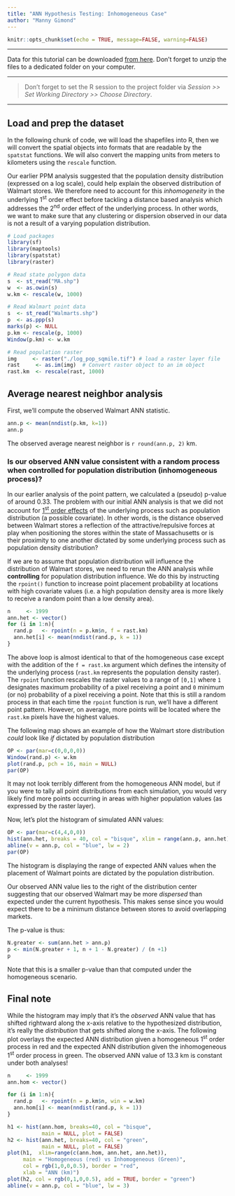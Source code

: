 ```yaml
---
title: "ANN Hypothesis Testing: Inhomogeneous Case"
author: "Manny Gimond"
---
```


```r
knitr::opts_chunk$set(echo = TRUE, message=FALSE, warning=FALSE)
```


------------------------------------------------------------------------

[Data for this tutorial can be downloaded [from here](./data.zip). Don't forget to unzip the files to a dedicated folder on your computer.]{.block1}
 
-------

> Don't forget to set the R session to the project folder via *Session \>\> Set Working Directory \>\> Choose Directory*.

-------

## Load and prep the dataset

In the following chunk of code, we will load the shapefiles into R, then we will convert the spatial objects into formats that are readable by the `spatstat` functions. We will also convert the mapping units from meters to kilometers using the `rescale` function.

Our earlier PPM analysis suggested that the population density distribution (expressed on a log scale), could help explain the observed distribution of Walmart stores. We therefore need to account for this *inhomogeneity* in the underlying 1^st^ order effect before tackling a distance based analysis which addresses the 2^nd^ order effect of the underlying process. In other words, we want to make sure that any clustering or dispersion observed in our data is not a result of a varying population distribution.

```r
# Load packages
library(sf)
library(maptools)
library(spatstat)
library(raster)

# Read state polygon data
s  <- st_read("MA.shp")
w  <- as.owin(s)
w.km <- rescale(w, 1000)

# Read Walmart point data
s  <- st_read("Walmarts.shp")
p  <- as.ppp(s)
marks(p) <- NULL
p.km <- rescale(p, 1000)
Window(p.km) <- w.km     

# Read population raster
img     <- raster("./log_pop_sqmile.tif") # load a raster layer file
rast     <- as.im(img)  # Convert raster object to an im object
rast.km  <- rescale(rast, 1000)
```

## Average nearest neighbor analysis

First, we'll compute the observed Walmart ANN statistic.

```r
ann.p <- mean(nndist(p.km, k=1))
ann.p
```

The observed average nearest neighbor is `r round(ann.p, 2)` km.

### Is our observed ANN value consistent with a random process when controlled for population distribution (inhomogeneous process)?

In our earlier analysis of the point pattern, we calculated a (pseudo) p-value of around 0.33. The problem with our initial ANN analysis is that we did not account for [1^st^ order effects](https://mgimond.github.io/Spatial/chp11-0.html#first-and-second-order-effects) of the underlying process such as population distribution (a possible covariate). In other words, is the distance observed between Walmart stores a reflection of the attractive/repulsive forces at play when positioning the stores within the state of Massachusetts or is their proximity to one another dictated by some underlying process such as population density distribution?

If we are to assume that population distribution will influence the distribution of Walmart stores, we need to rerun the ANN analysis while **controlling** for population distribution influence. We do this by instructing the `rpoint()` function to increase point placement probability at locations with high covariate values (i.e. a high population density area is more likely to receive a random point than a low density area).

```r
n     <- 1999
ann.het <- vector()
for (i in 1:n){
  rand.p   <- rpoint(n = p.km$n, f = rast.km) 
  ann.het[i] <- mean(nndist(rand.p, k = 1))
}

```

The above loop is almost identical to that of the homogeneous case except with the addition of the `f = rast.km` argument which defines the intensity of the underlying process (`rast.km` represents the population density raster). The `rpoint` function rescales the raster values to a range of `[0,1]` where `1` designates maximum probability of a pixel receiving a point and `0` minimum (or no) probability of a pixel receiving a point. Note that this is still a random process in that each time the `rpoint` function is run, we'll have a different point pattern. However, on average, more points will be located where the `rast.km` pixels have the highest values.


The following map shows an example of how the Walmart store distribution *could* look like *if* dictated by population distribution

```r
OP <- par(mar=c(0,0,0,0))
Window(rand.p) <- w.km
plot(rand.p, pch = 16, main = NULL)
par(OP)
```

It may not look terribly different from the homogeneous ANN model, but if you were to tally all point distributions from each simulation, you would very likely find more points occurring in areas with higher population values (as expressed by the raster layer).

Now, let's plot the histogram of simulated ANN values:

```r
OP <- par(mar=c(4,4,0,0))
hist(ann.het, breaks = 40, col = "bisque", xlim = range(ann.p, ann.het), main = NULL)
abline(v = ann.p, col = "blue", lw = 2)
par(OP)
```

The histogram is displaying the range of expected ANN values when the placement of Walmart points are dictated by the population distribution.

Our observed ANN value lies to the right of the distribution center suggesting that our observed Walmart may be more *dispersed* than expected under the current hypothesis. This makes sense since you would expect there to be a minimum distance between stores to avoid overlapping markets.

The p-value is thus:

```r
N.greater <- sum(ann.het > ann.p)
p <- min(N.greater + 1, n + 1 - N.greater) / (n +1)
p
```

Note that this is a smaller p-value than that computed under the homogeneous scenario. 

## Final note

While the histogram may imply that it's the *observed* ANN value that has shifted rightward along the x-axis relative to the hypothesized distribution, it's really the *distribution* that gets shifted along the x-axis. The following plot overlays the expected ANN distribution given a homogeneous 1^st^ order process in red and the expected ANN distribution given the inhomogeneous 1^st^ order process in green. The observed ANN value of 13.3 km is constant under both analyses!


```r
n     <- 1999       
ann.hom <- vector()   

for (i in 1:n){
  rand.p   <- rpoint(n = p.km$n, win = w.km)  
  ann.hom[i] <- mean(nndist(rand.p, k = 1))    
}

h1 <- hist(ann.hom, breaks=40, col = "bisque",  
           main = NULL, plot = FALSE)
h2 <- hist(ann.het, breaks=40, col = "green",  
           main = NULL, plot = FALSE)
plot(h1,  xlim=range(c(ann.hom, ann.het, ann.het)),
     main = "Homogeneous (red) vs Inhomogeneous (Green)",
     col = rgb(1,0,0,0.5), border = "red",
     xlab = "ANN (km)")
plot(h2, col = rgb(0,1,0,0.5), add = TRUE, border = "green")
abline(v = ann.p, col = "blue", lw = 3)
```

